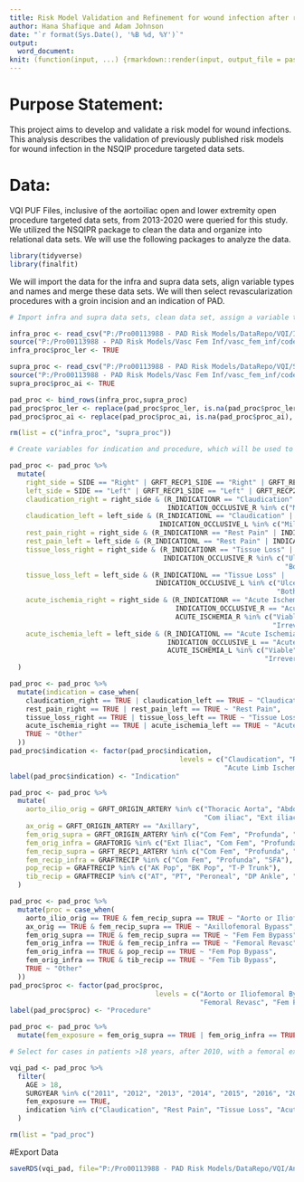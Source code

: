 ---
title: Risk Model Validation and Refinement for wound infection after revascularization for PAD
author: Hana Shafique and Adam Johnson
date: "`r format(Sys.Date(), '%B %d, %Y')`"
output:
  word_document:
knit: (function(input, ...) {rmarkdown::render(input, output_file = paste0(tools::file_path_sans_ext(basename(input)), '-', Sys.Date(), '.docx'))})
---

# Purpose Statement:

This project aims to develop and validate a risk model for wound infections. This analysis describes the validation of previously published risk models for wound infection in the NSQIP procedure targeted data sets.

# Data:

VQI PUF Files, inclusive of the aortoiliac open and lower extremity open procedure targeted data sets, from 2013-2020 were queried for this study. We utilized the NSQIPR package to clean the data and organize into relational data sets. We will use the following packages to analyze the data.

```{r packages, message=FALSE, warning=FALSE, results='hide'}
library(tidyverse)
library(finalfit)
```

We will import the data for the infra and supra data sets, align variable types and names and merge these data sets.  We will then select revascularization procedures with a groin incision and an indication of PAD.

```{r import, clean, merge, and select datasets, message=FALSE, warning=FALSE, results='hide', echo=FALSE}

# Import infra and supra data sets, clean data set, assign a variable to mark each data set, then bind the data sets together

infra_proc <- read_csv("P:/Pro00113988 - PAD Risk Models/DataRepo/VQI/INFRA_International_20231201/INFRA_International_PROC_20231201.csv")
source("P:/Pro00113988 - PAD Risk Models/Vasc Fem Inf/vasc_fem_inf/code/vasc_fem_inf_vqi_clean_infra.R")
infra_proc$proc_ler <- TRUE

supra_proc <- read_csv("P:/Pro00113988 - PAD Risk Models/DataRepo/VQI/SUPRA_International_20231201/SUPRA_International_PROC_20231201.csv")
source("P:/Pro00113988 - PAD Risk Models/Vasc Fem Inf/vasc_fem_inf/code/vasc_fem_inf_vqi_clean_supra.R")
supra_proc$proc_ai <- TRUE

pad_proc <- bind_rows(infra_proc,supra_proc)
pad_proc$proc_ler <- replace(pad_proc$proc_ler, is.na(pad_proc$proc_ler), FALSE)
pad_proc$proc_ai <- replace(pad_proc$proc_ai, is.na(pad_proc$proc_ai), FALSE)

rm(list = c("infra_proc", "supra_proc"))

# Create variables for indication and procedure, which will be used to select cases.

pad_proc <- pad_proc %>%
  mutate(
    right_side = SIDE == "Right" | GRFT_RECP1_SIDE == "Right" | GRFT_RECP2_SIDE == "Right",
    left_side = SIDE == "Left" | GRFT_RECP1_SIDE == "Left" | GRFT_RECP2_SIDE == "Left",
    claudication_right = right_side & (R_INDICATIONR == "Claudication" | 
                                       INDICATION_OCCLUSIVE_R %in% c("Mild Claudication", "Moderate Claudication", "Severe Claudication")),
    claudication_left = left_side & (R_INDICATIONL == "Claudication" | 
                                     INDICATION_OCCLUSIVE_L %in% c("Mild Claudication", "Moderate Claudication", "Severe Claudication")),
    rest_pain_right = right_side & (R_INDICATIONR == "Rest Pain" | INDICATION_OCCLUSIVE_R == "Rest Pain"),
    rest_pain_left = left_side & (R_INDICATIONL == "Rest Pain" | INDICATION_OCCLUSIVE_L == "Rest Pain"),
    tissue_loss_right = right_side & (R_INDICATIONR == "Tissue Loss" | 
                                      INDICATION_OCCLUSIVE_R %in% c("Ulcer/necrosis", "Non-healing amputation", 
                                                                    "Both ulcer and non-healing amp")),
    tissue_loss_left = left_side & (R_INDICATIONL == "Tissue Loss" | 
                                    INDICATION_OCCLUSIVE_L %in% c("Ulcer/necrosis", "Non-healing amputation", 
                                                                  "Both ulcer and non-healing amp")),
    acute_ischemia_right = right_side & (R_INDICATIONR == "Acute Ischemia" |
                                         INDICATION_OCCLUSIVE_R == "Acute Ischemia" |
                                         ACUTE_ISCHEMIA_R %in% c("Viable", "Marginally threatened", "Immediately Threatened", 
                                                                 "Irreversible (nonviable)", "Immediately threatened")),
    acute_ischemia_left = left_side & (R_INDICATIONL == "Acute Ischemia" |
                                       INDICATION_OCCLUSIVE_L == "Acute Ischemia" |
                                       ACUTE_ISCHEMIA_L %in% c("Viable", "Marginally threatened", "Immediately Threatened", 
                                                               "Irreversible (nonviable)", "Immediately threatened"))
  )

pad_proc <- pad_proc %>%
  mutate(indication = case_when(
    claudication_right == TRUE | claudication_left == TRUE ~ "Claudication",
    rest_pain_right == TRUE | rest_pain_left == TRUE ~ "Rest Pain",
    tissue_loss_right == TRUE | tissue_loss_left == TRUE ~ "Tissue Loss",
    acute_ischemia_right == TRUE | acute_ischemia_left == TRUE ~ "Acute Limb Ischemia",
    TRUE ~ "Other"
  ))
pad_proc$indication <- factor(pad_proc$indication, 
                                          levels = c("Claudication", "Rest Pain", "Tissue Loss", 
                                                     "Acute Limb Ischemia", "Other"))
label(pad_proc$indication) <- "Indication"

pad_proc <- pad_proc %>%
  mutate(
    aorto_ilio_orig = GRFT_ORIGIN_ARTERY %in% c("Thoracic Aorta", "Abdominal Aorta, end-side", "Abdominal Aorta, end-end", 
                                                "Com iliac", "Ext iliac"),
    ax_orig = GRFT_ORIGIN_ARTERY == "Axillary",
    fem_orig_supra = GRFT_ORIGIN_ARTERY %in% c("Com Fem", "Profunda", "SFA"),
    fem_orig_infra = GRAFTORIG %in% c("Ext Iliac", "Com Fem", "Profunda", "SFA"),
    fem_recip_supra = GRFT_RECP1_ARTERY %in% c("Com Fem", "Profunda", "SFA"),
    fem_recip_infra = GRAFTRECIP %in% c("Com Fem", "Profunda", "SFA"),
    pop_recip = GRAFTRECIP %in% c("AK Pop", "BK Pop", "T-P Trunk"),
    tib_recip = GRAFTRECIP %in% c("AT", "PT", "Peroneal", "DP Ankle", "PT Ankle", "Tarsal/plantar")
  )

pad_proc <- pad_proc %>%
  mutate(proc = case_when(
    aorto_ilio_orig == TRUE & fem_recip_supra == TRUE ~ "Aorto or Iliofemoral Bypass",
    ax_orig == TRUE & fem_recip_supra == TRUE ~ "Axillofemoral Bypass", 
    fem_orig_supra == TRUE & fem_recip_supra == TRUE ~ "Fem Fem Bypass", #infers that procedures in SUPRA with fem origin and fem recipient are fem-fem bypass
    fem_orig_infra == TRUE & fem_recip_infra == TRUE ~ "Femoral Revasc", #infers that procedures in INFRA with fem origin and fem recipient are ipsilateral revasc
    fem_orig_infra == TRUE & pop_recip == TRUE ~ "Fem Pop Bypass",
    fem_orig_infra == TRUE & tib_recip == TRUE ~ "Fem Tib Bypass",
    TRUE ~ "Other"
  ))
pad_proc$proc <- factor(pad_proc$proc, 
                                    levels = c("Aorto or Iliofemoral Bypass", "Axillofemoral Bypass", "Fem Fem Bypass",
                                               "Femoral Revasc", "Fem Pop Bypass", "Fem Tib Bypass", "Other"))
label(pad_proc$proc) <- "Procedure"

pad_proc <- pad_proc %>%
  mutate(fem_exposure = fem_orig_supra == TRUE | fem_orig_infra == TRUE | fem_recip_supra == TRUE | fem_recip_infra == TRUE)

# Select for cases in patients >18 years, after 2010, with a femoral exposure and indication for PAD

vqi_pad <- pad_proc %>%
  filter(
    AGE > 18,
    SURGYEAR %in% c("2011", "2012", "2013", "2014", "2015", "2016", "2017", "2018", "2019", "2020", "2021", "2022", "2023"),
    fem_exposure == TRUE,
    indication %in% c("Claudication", "Rest Pain", "Tissue Loss", "Acute Limb Ischemia")
  )

rm(list = "pad_proc")

```

#Export Data

```{r export, message=FALSE, warning=FALSE, echo=FALSE}

saveRDS(vqi_pad, file="P:/Pro00113988 - PAD Risk Models/DataRepo/VQI/Analysis Data Files/vqi_pad.rds")
```